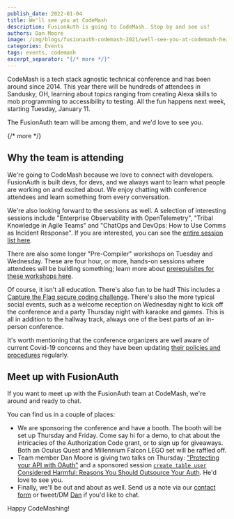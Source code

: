 ```yaml
---
publish_date: 2022-01-04 
title: We'll see you at CodeMash
description: FusionAuth is going to CodeMash. Stop by and see us!
authors: Dan Moore
image: /img/blogs/fusionauth-codemash-2021/well-see-you-at-codemash-header-image.png
categories: Events
tags: events, codemash
excerpt_separator: "{/* more */}"
---
```


CodeMash is a tech stack agnostic technical conference and has been around since 2014. This year there will be hundreds of attendees in Sandusky, OH, learning about topics ranging from creating Alexa skills to mob programming to accessibility to testing. All the fun happens next week, starting Tuesday, January 11.

The FusionAuth team will be among them, and we'd love to see you.

{/* more */}

## Why the team is attending

We're going to CodeMash because we love to connect with developers. FusionAuth is built devs, for devs, and we always want to learn what people are working on and excited about. We enjoy chatting with conference attendees and learn something from every conversation.

We're also looking forward to the sessions as well. A selection of interesting sessions include "Enterprise Observability with OpenTelemetry", "Tribal Knowledge in Agile Teams" and "ChatOps and DevOps: How to Use Comms as Incident Response". If you are interested, you can see the [entire session list here](https://www.codemash.org/session-list/).

There are also some longer "Pre-Compiler" workshops on Tuesday and Wednesday. These are four hour, or more, hands-on sessions where attendees will be building something; learn more about [prerequisites for these workshops here](https://prereqs.codemash.org/). 

Of course, it isn't all education. There's also fun to be had! This includes a [Capture the Flag secure coding challenge](https://www.codemash.org/announcing-the-codemash-2022-ctf-capture-the-flag-competition/). There's also the more typical social events, such as a welcome reception on Wednesday night to kick off the conference and a party Thursday night with karaoke and games. This is all in addition to the hallway track, always one of the best parts of an in-person conference.

It's worth mentioning that the conference organizers are well aware of current Covid-19 concerns and they have been updating [their policies and procedures](https://www.codemash.org/covid/) regularly.

## Meet up with FusionAuth

If you want to meet up with the FusionAuth team at CodeMash, we're around and ready to chat. 

You can find us in a couple of places:

* We are sponsoring the conference and have a booth. The booth will be set up Thursday and Friday. Come say hi for a demo, to chat about the intricacies of the Authorization Code grant, or to sign up for giveaways. Both an Oculus Quest and Millennium Falcon LEGO set will be raffled off.
* Team member Dan Moore is giving two talks on Thursday: ["Protecting your API with OAuth"](https://www.codemash.org/session-details/?id=282464) and a sponsored session [`create table user` Considered Harmful: Reasons You Should Outsource Your Auth](https://www.codemash.org/session-details/?id=307201). He'd love to see you.
* Finally, we'll be out and about as well. Send us a note via our [contact form](/contact/) or tweet/DM [Dan](https://twitter.com/mooreds) if you'd like to chat.

Happy CodeMashing!
